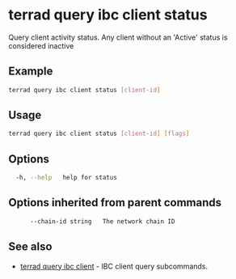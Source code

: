 # terrad query ibc client status

Query client activity status. Any client without an 'Active' status is considered inactive

## Example
```sh Terrad
terrad query ibc client status [client-id]
```

## Usage

```sh Terrad
terrad query ibc client status [client-id] [flags]
```

## Options

```sh Terrad
  -h, --help   help for status
```

## Options inherited from parent commands

```sh Terrad
      --chain-id string   The network chain ID
```

## See also

* [terrad query ibc client](./terrad_query_ibc_client.mdx)	 - IBC client query subcommands.


